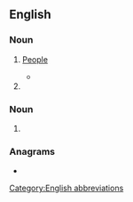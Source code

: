 {{also|PPL}}
==English==

===Noun===
{{en-plural noun}}

# {{lb|en|informal|internet|text messaging}} [[people|People]]
#* {{quote-newsgroup|en|author=Steve Wall|title=internet mailing summary|date=25 November 1985|newsgroup=net.general|passage=Here's my promised posting of internetwork mailing.. There was a HUGE amount of mail in response to the original posting.. '''ppl''' are really interested in this... It took me 3 days to sort out all the mail... 8-)}}
# {{initialism of|en|[[parts]] [[per]] [[litre]]}}

===Noun===
{{en-noun}}

# {{lb|en|linguistics}} {{abbreviation of|en|participle}}

===Anagrams===
* {{anagrams|en|a=lpp|LPP|PLP}}

[[Category:English abbreviations]]